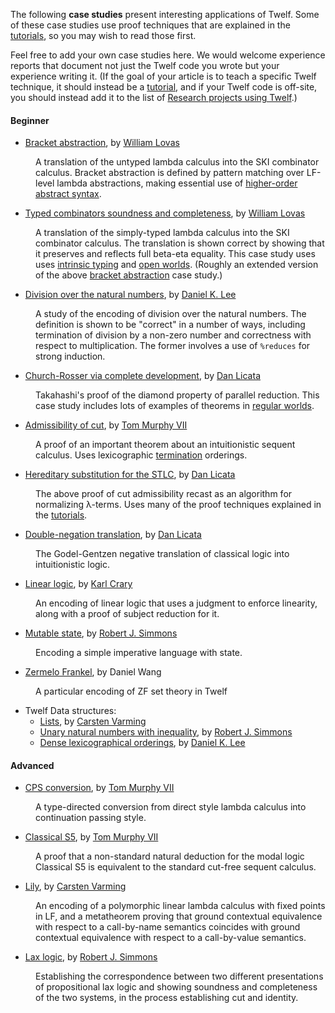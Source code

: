 The following '''case studies''' present interesting applications of Twelf.  Some of these case studies use proof techniques that are explained in the [[tutorials]], so you may wish to read those first.  

Feel free to add your own case studies here.  We would welcome experience reports that document not just the Twelf code you wrote but your experience writing it. (If the goal of your article is to teach a specific Twelf technique, it should instead be a [[tutorials|tutorial]], and if your Twelf code is off-site, you should instead add it to the list of [[Research projects using Twelf]].)

==== Beginner ====

* [[Bracket abstraction]], by [[User:William Lovas|William Lovas]]
: A translation of the untyped lambda calculus into the SKI combinator calculus.  Bracket abstraction is defined by pattern matching over LF-level lambda abstractions, making essential use of [[higher-order abstract syntax]].

* [[Typed combinators soundness and completeness]], by [[User:William Lovas|William Lovas]]
: A translation of the simply-typed lambda calculus into the SKI combinator calculus.  The translation is shown correct by showing that it preserves and reflects full beta-eta equality.  This case study uses uses [[Intrinsic and extrinsic encodings|intrinsic typing]] and [[regular worlds|open worlds]]. (Roughly an extended version of the above [[bracket abstraction]] case study.)

* [[Division over the natural numbers]], by [[User:DanielKLee|Daniel K. Lee]]
: A study of the encoding of division over the natural numbers. The definition is shown to be "correct" in a number of ways, including termination of division by a non-zero number and correctness with respect to multiplication. The former involves a use of <tt>%reduces</tt> for strong induction.

* [[Church-Rosser via complete development]], by [[User:drl|Dan Licata]]
: Takahashi's proof of the diamond property of parallel reduction.  This case study includes lots of examples of theorems in [[regular world]]s.

* [[Admissibility of cut]], by [[User:Tom7|Tom Murphy VII]]
: A proof of an important theorem about an intuitionistic sequent calculus. Uses lexicographic [[%terminates|termination]] orderings.

* [[Hereditary substitution for the STLC]], by [[User:drl|Dan Licata]] 
: The above proof of cut admissibility recast as an algorithm for normalizing λ-terms.  Uses many of the proof techniques explained in the [[tutorials]].

* [[Double-negation translation]], by [[User:drl|Dan Licata]] 
: The Godel-Gentzen negative translation of classical logic into intuitionistic logic.

* [[Linear logic]], by [[User:Crary|Karl Crary]] 
: An encoding of linear logic that uses a judgment to enforce linearity, along with a proof of subject reduction for it.

* [[Mutable state]], by [[User:Rsimmons|Robert J. Simmons]]
: Encoding a simple imperative language with state.

* [[Zermelo Frankel]], by Daniel Wang
: A particular encoding of ZF set theory in Twelf

* Twelf Data structures:
** [[heterogeneous lists| Lists]], by [[User:Varming|Carsten Varming]]
** [[natural numbers with inequality | Unary natural numbers with inequality]], by [[User:Rsimmons|Robert J. Simmons]]
** [[Dense lexicographical orderings]], by [[User:DanielKLee|Daniel K. Lee]]

==== Advanced ====

* [[CPS conversion]], by [[User:Tom7|Tom Murphy VII]]
: A type-directed conversion from direct style lambda calculus into continuation passing style.

* [[Classical S5]], by [[User:Tom7|Tom Murphy VII]]
: A proof that a non-standard natural deduction for the modal logic Classical S5 is equivalent to the standard cut-free sequent calculus.

* [[Lily]], by [[User:Varming|Carsten Varming]]
: An encoding of a polymorphic linear lambda calculus with fixed points in LF, and a metatheorem proving that ground contextual equivalence with respect to a call-by-name semantics coincides with ground contextual equivalence with respect to a call-by-value semantics.

* [[Lax logic]], by [[User:Rsimmons|Robert J. Simmons]]
: Establishing the correspondence between two different presentations of propositional lax logic and showing soundness and completeness of the two systems, in the process establishing cut and identity.